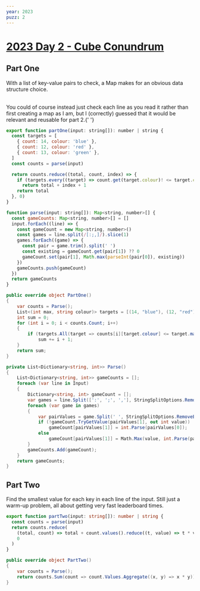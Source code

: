 ```yaml
---
year: 2023
puzz: 2
---
```


<h1>
  <a href="https://adventofcode.com/2023/day/2">2023 Day 2 - Cube Conundrum</a>
</h1>

## Part One

With a list of key-value pairs to check, a Map makes for an obvious data structure choice.

<br />
You could of course instead just check each line as you read it rather than first
creating a map as I am, but I (correctly) guessed that it would be relevant and reusable
for part 2.{' '}

<CodeBox names="typescript|C#">

```js
export function partOne(input: string[]): number | string {
  const targets = [
    { count: 14, colour: 'blue' },
    { count: 12, colour: 'red' },
    { count: 13, colour: 'green' },
  ]
  const counts = parse(input)

  return counts.reduce((total, count, index) => {
    if (targets.every((target) => count.get(target.colour)! <= target.count))
      return total + index + 1
    return total
  }, 0)
}

function parse(input: string[]): Map<string, number>[] {
  const gameCounts: Map<string, number>[] = []
  input.forEach((line) => {
    const gameCount = new Map<string, number>()
    const games = line.split(/[:;,]/).slice(1)
    games.forEach((game) => {
      const pair = game.trim().split(' ')
      const existing = gameCount.get(pair[1]) ?? 0
      gameCount.set(pair[1], Math.max(parseInt(pair[0]), existing))
    })
    gameCounts.push(gameCount)
  })
  return gameCounts
}
```

```csharp
public override object PartOne()
{
    var counts = Parse();
    List<(int max, string colour)> targets = [(14, "blue"), (12, "red"), (13, "green")];
    int sum = 0;
    for (int i = 0; i < counts.Count; i++)
    {
        if (targets.All(target => counts[i][target.colour] <= target.max))
            sum += i + 1;
    }
    return sum;
}

private List<Dictionary<string, int>> Parse()
{
    List<Dictionary<string, int>> gameCounts = [];
    foreach (var line in Input)
    {
        Dictionary<string, int> gameCount = [];
        var games = line.Split([':', ';', ','], StringSplitOptions.RemoveEmptyEntries).Skip(1);
        foreach (var game in games)
        {
            var pairValues = game.Split(' ', StringSplitOptions.RemoveEmptyEntries);
            if (!gameCount.TryGetValue(pairValues[1], out int value))
                gameCount[pairValues[1]] = int.Parse(pairValues[0]);
            else
                gameCount[pairValues[1]] = Math.Max(value, int.Parse(pairValues[0]));
        }
        gameCounts.Add(gameCount);
    }
    return gameCounts;
}
```

</CodeBox>

## Part Two

Find the smallest value for each key in each line of the input. Still just a warm-up problem, all about getting very fast leaderboard times.

<CodeBox names="typescript|C#">

```ts
export function partTwo(input: string[]): number | string {
  const counts = parse(input)
  return counts.reduce(
    (total, count) => total + count.values().reduce((t, value) => t * value, 1),
    0
  )
}
```

```csharp
public override object PartTwo()
{
    var counts = Parse();
    return counts.Sum(count => count.Values.Aggregate((x, y) => x * y));
}
```

</CodeBox>
